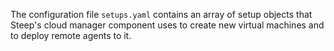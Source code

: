 The configuration file `setups.yaml` contains an array of <DocsLink href="#setups">setup objects</DocsLink>
that Steep's cloud manager component uses to create new virtual machines and
to deploy remote agents to it.
